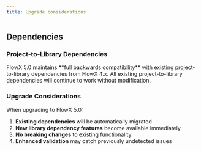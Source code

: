 ```yaml
--- 
title: Upgrade considerations
--- 
```


## Dependencies

### Project-to-Library Dependencies

<Info>
FlowX 5.0 maintains **full backwards compatibility** with existing project-to-library dependencies from FlowX 4.x. All existing project-to-library dependencies will continue to work without modification.
</Info>


### Upgrade Considerations

When upgrading to FlowX 5.0:

1. **Existing dependencies** will be automatically migrated
2. **New library dependency features** become available immediately
3. **No breaking changes** to existing functionality
4. **Enhanced validation** may catch previously undetected issues